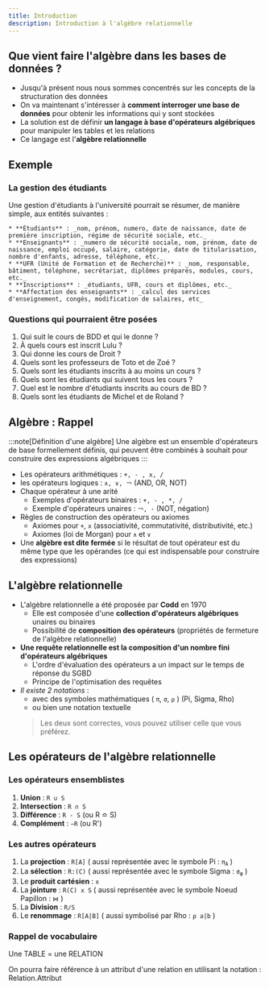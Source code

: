 ```yaml
---
title: Introduction
description: Introduction à l'algèbre relationnelle
---
```



<Slide>

## Que vient faire l'algèbre dans les bases de données ?

* Jusqu'à présent nous nous sommes concentrés sur les concepts de la structuration des données
* On va maintenant s'intéresser à **comment interroger une base de données** pour obtenir les informations qui y sont stockées
* La solution est de définir **un langage à base d'opérateurs algébriques** pour manipuler les tables et les relations
* Ce langage est l'**algèbre relationnelle**

</Slide>

## Exemple

<Slide title="Exemple">

### La gestion des étudiants

Une gestion d'étudiants à l'université pourrait se résumer, de manière simple, aux entités suivantes :

    * **Étudiants** : _nom, prénom, numero, date de naissance, date de première inscription, régime de sécurité sociale, etc._
    * **Enseignants** : _numero de sécurité sociale, nom, prénom, date de naissance, emploi occupé, salaire, catégorie, date de titularisation, nombre d'enfants, adresse, téléphone, etc._
    * **UFR (Unité de Formation et de Recherche)** : _nom, responsable, bâtiment, téléphone, secrétariat, diplômes préparés, modules, cours, etc._
    * **Inscriptions** : _étudiants, UFR, cours et diplômes, etc._
    * **Affectation des enseignants** : _calcul des services d'enseignement, congés, modification de salaires, etc_

</Slide>
<Slide title="Exemple">

### Questions qui pourraient être posées

1. Qui suit le cours de BDD et qui le donne ?
2. À quels cours est inscrit Lulu ?
3. Qui donne les cours de Droit ?
4. Quels sont les professeurs de Toto et de Zoé ?
5. Quels sont les étudiants inscrits à au moins un cours ?
6. Quels sont les étudiants qui suivent tous les cours ?
7. Quel est le nombre d'étudiants inscrits au cours de BD ?
8. Quels sont les étudiants de Michel et de Roland ?

</Slide>
<Slide>

## Algèbre : Rappel

:::note[Définition d'une algèbre]
Une algèbre est un ensemble d'opérateurs de base formellement définis, qui peuvent être combinés à souhait pour construire des expressions algébriques
:::

</Slide>
<Slide title="Algèbre: Rappel">

* Les opérateurs arithmétiques : `+, - , x, /`
* les opérateurs logiques : `∧, ∨, ￢` (AND, OR, NOT)
* Chaque opérateur à une arité
    * Exemples d'opérateurs binaires : `+, - , *, /`
    * Exemple d'opérateurs unaires :  `￢, -` (NOT, négation)
* Règles de construction des opérateurs ou axiomes
    * Axiomes pour `+`, `x` (associativité, commutativité, distributivité, etc.)
    * Axiomes (loi de Morgan) pour `∧` et `∨`
* Une **algèbre est dite fermée** si le résultat de tout opérateur est du même type que les opérandes (ce qui est indispensable pour construire des expressions)

</Slide>
<Slide>

## L'algèbre relationnelle

* L'algèbre relationnelle a été proposée par **Codd** en 1970
    * Elle est composée d'une **collection d'opérateurs algébriques** unaires ou binaires
    * Possibilité de **composition des opérateurs** (propriétés de fermeture de l'algèbre relationnelle)
* **Une requête relationnelle est la composition d'un nombre fini d'opérateurs algébriques**
    * L'ordre d'évaluation des opérateurs a un impact sur le temps de réponse du SGBD
    * Principe de l'optimisation des requêtes
* _Il existe 2 notations_ :
    * avec des symboles mathématiques ( `π`, `σ`, `⍴` ) (Pi, Sigma, Rho) 
    * ou bien une notation textuelle
    > Les deux sont correctes, vous pouvez utiliser celle que vous préférez.

</Slide>
<Slide>

## Les opérateurs de l'algèbre relationnelle

### Les opérateurs ensemblistes

1. **Union** : `R ∪ S`
2. **Intersection** : `R ∩ S`
3. **Différence** : `R - S` (ou R ≏ S)
4. **Complément** : `−R` (ou R')

</Slide>
<Slide>

### Les autres opérateurs


1. La **projection** : `R[A]` ( aussi représentée avec le symbole Pi : <code>π<sub>A</sub></code> )
2. La **sélection** : `R:(C)` ( aussi représentée avec le symbole Sigma : <code>σ<sub>φ</sub></code> )
3. Le **produit cartésien** : `x`
4. La **jointure** : `R(C) x S` ( aussi représentée avec le symbole Noeud Papillon : `⋈` )
5. La **Division** : `R/S`
6. Le **renommage** : `R[A|B]` ( aussi symbolisé par Rho : `ρ a|b` )

</Slide>
<Slide>

### Rappel de vocabulaire

Une TABLE = une RELATION

On pourra faire référence à un attribut d'une relation en utilisant la notation : Relation.Attribut

</Slide>
